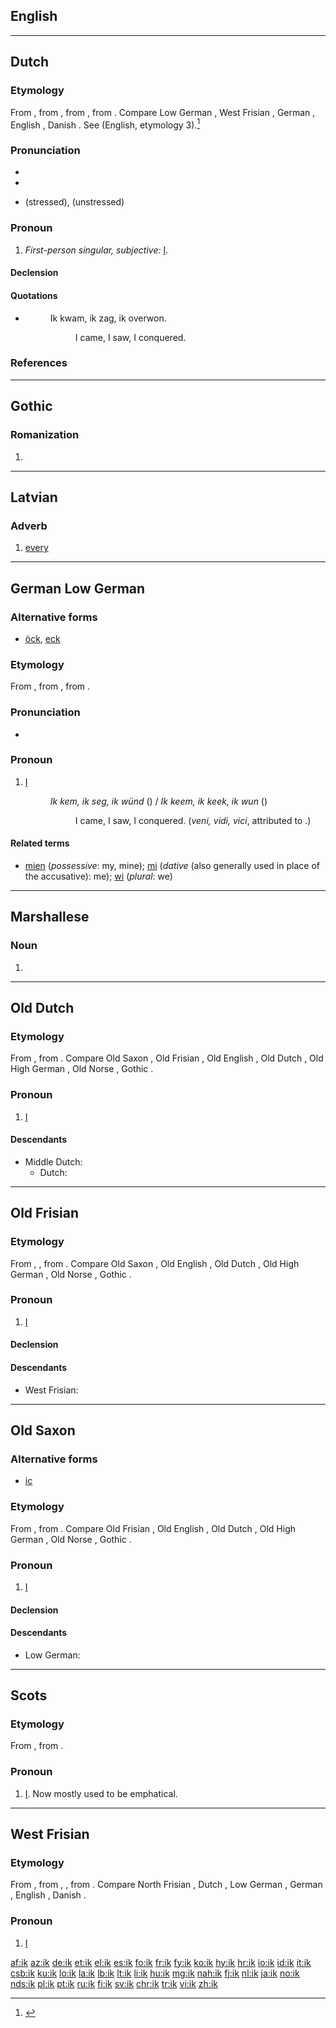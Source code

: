==English==

{{only in|Wiktionary's entry on the Southern dialectal variant of this pronoun, ''[[ich]]'', and in Wiktionary's entry on ''[[I]]''}}

----

==Dutch==

===Etymology===
From {{etyl|dum|nl}} {{term|ic|lang=dum}}, from {{etyl|odt|nl}} {{term|ik|lang=odt}}, from {{etyl|gem-pro|nl}} {{term/t|gem-pro|*ek}}, from {{etyl|ine-pro|nl}} {{term/t|ine-pro|*éǵh₂}}. Compare Low German {{term|ik|lang=nds}}, West Frisian {{term|ik|lang=fy}}, German {{term|ich|lang=de}}, English {{term|I|lang=en}}, Danish {{term|jeg|lang=da}}.
See {{term|I|lang=en}} (English, etymology 3).<ref>{{R:EWddS|ed=22}}</ref>

===Pronunciation===
* {{rhymes|ɪk|lang=nl}}
* {{audio|Nl-ik.ogg|audio}}
* {{IPA|/ɪk/|lang=nl}} (stressed), {{IPA|/ək/|lang=nl}} (unstressed)

===Pronoun===
{{head|nl|personal pronoun}}

# ''First-person singular, subjective:'' [[I]].

====Declension====
{{nl-decl-personal pronouns}}

====Quotations====
* {{w|Julius Caesar}}
*: Ik kwam, ik zag, ik overwon.
*:: I came, I saw, I conquered.

===References===
<references/>

----

==Gothic==

===Romanization===
{{got-rom}}

# {{got-romanization of|𐌹𐌺}}

----

==Latvian==

===Adverb===
{{head|lv|adverb}}

# [[every]]

----

==German Low German==

===Alternative forms===
* {{qualifier|Low Prussian}} [[öck]], [[eck]]

===Etymology===
From {{etyl|osx|nds-de}} {{term|ik|lang=osx}}, from {{etyl|gem-pro|nds-de}} {{term/t|gem-pro|*ek}}, from {{etyl|ine-pro|nds-de}} {{term/t|ine-pro|*éǵh₂}}.

===Pronunciation===
* {{IPA|/ik/|lang=nds-de}}

===Pronoun===
{{head|nds-de|pronoun}}

# {{context|in some dialects|lang=nds-de}} [[I]] {{non-gloss definition|(first person singular pronoun)}}
#: ''Ik kem, ik seg, ik wünd'' ({{langname|nds-de}}) / ''Ik keem, ik keek, ik wun'' ({{langname|pdt}})
#:: I came, I saw, I conquered. (''veni, vidi, vici'', attributed to {{w|Julius Caesar}}.)

====Related terms====
* [[mien]] (''possessive'': my, mine); [[mi]] (''dative'' (also generally used in place of the accusative): me); [[wi]] (''plural'': we)

----

==Marshallese==

===Noun===
{{head|mh|noun}}

# {{alternative spelling of|ek|lang=mh}}

----

==Old Dutch==

===Etymology===
From {{etyl|gem-pro|odt}} {{term/t|gem-pro|*ek}}, from {{etyl|ine-pro|odt}} {{term/t|ine-pro|*éǵh₂}}. Compare Old Saxon {{term|ik|lang=osx}}, Old Frisian {{term|ik|lang=ofs}}, Old English {{term|ic|iċ|lang=osx}}, Old Dutch {{term|ik|lang=odt}}, Old High German {{term|ih|lang=goh}}, Old Norse {{term|ek|lang=non}}, Gothic {{term|𐌹𐌺|tr=ik|lang=got}}.

===Pronoun===
{{head|odt|pronoun}}

# [[I]]

====Descendants====
* Middle Dutch: {{l|dum|ic}}
** Dutch: {{l|nl|ik}}

----

==Old Frisian==

===Etymology===
From {{etyl|gem-pro|ofs}} {{term/t|gem-pro|*ek}}, {{term/t|gem-pro|*ik}}, from {{etyl|ine-pro|ofs}} {{term/t|ine-pro|*éǵh₂}}. Compare Old Saxon {{term|ik|lang=osx}}, Old English {{term|ic|iċ|lang=osx}}, Old Dutch {{term|ik|lang=odt}}, Old High German {{term|ih|lang=goh}}, Old Norse {{term|ek|lang=non}}, Gothic {{term|𐌹𐌺|tr=ik|lang=got}}.

===Pronoun===
{{head|ofs|pronoun}}

# [[I]]

====Declension====
{{ofs-decl-ppron}}

====Descendants====
* West Frisian: {{l|fy|ik}}

----

==Old Saxon==

===Alternative forms===
* [[ic]]

===Etymology===
From {{etyl|gem-pro|osx}} {{term/t|gem-pro|*ek}}, from {{etyl|ine-pro|osx}} {{term/t|ine-pro|*éǵh₂}}. Compare Old Frisian {{term|ik|lang=ofs}}, Old English {{term|ic|iċ|lang=osx}}, Old Dutch {{term|ik|lang=odt}}, Old High German {{term|ih|lang=goh}}, Old Norse {{term|ek|lang=non}}, Gothic {{term|𐌹𐌺|tr=ik|lang=got}}.

===Pronoun===
{{head|osx|pronoun}}

# [[I]]

====Declension====
{{osx-decl-ppron}}

====Descendants====
* Low German: {{l|nds|ik}}

----

==Scots==

===Etymology===
From {{etyl|ang|sco}} {{term|ic||I|pos=pronoun|lang=ang}}, from {{etyl|gem-pro|sco}} {{term/t|gem-pro|*ek||I|pos=pronoun}}.

===Pronoun===
{{head|sco|pronoun}}

# {{context|rare|lang=sco}} [[I]]. Now mostly used to be emphatical.
#: {{usex|Wha did that? Ik!|lang=sco|inline=1}}

----

==West Frisian==

===Etymology===
From {{etyl|ofs|fy}} {{term|ik|lang=ofs}}, from {{etyl|gem-pro|fy}} {{term/t|gem-pro|*ek}}, {{term/t|gem-pro|*ik}}, from {{etyl|ine-pro|fy}} {{term/t|ine-pro|*éǵh₂}}. Compare North Frisian {{term|ick|lang=frr}}, Dutch {{term|ik|lang=nl}}, Low German {{term|ik|lang=nds}}, German {{term|ich|lang=de}}, English {{term|I|lang=en}}, Danish {{term|jeg|lang=da}}.

===Pronoun===
{{head|fy|pronoun}}

# [[I]]

[[af:ik]]
[[az:ik]]
[[de:ik]]
[[et:ik]]
[[el:ik]]
[[es:ik]]
[[fo:ik]]
[[fr:ik]]
[[fy:ik]]
[[ko:ik]]
[[hy:ik]]
[[hr:ik]]
[[io:ik]]
[[id:ik]]
[[it:ik]]
[[csb:ik]]
[[ku:ik]]
[[lo:ik]]
[[la:ik]]
[[lb:ik]]
[[lt:ik]]
[[li:ik]]
[[hu:ik]]
[[mg:ik]]
[[nah:ik]]
[[fj:ik]]
[[nl:ik]]
[[ja:ik]]
[[no:ik]]
[[nds:ik]]
[[pl:ik]]
[[pt:ik]]
[[ru:ik]]
[[fi:ik]]
[[sv:ik]]
[[chr:ik]]
[[tr:ik]]
[[vi:ik]]
[[zh:ik]]